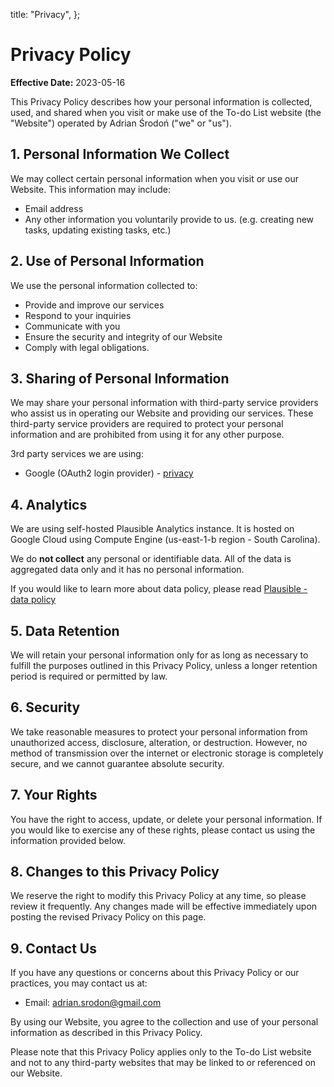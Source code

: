   title: "Privacy",
};

# Privacy Policy

**Effective Date:** 2023-05-16

This Privacy Policy describes how your personal information is collected, used, and shared when you visit or make use of the To-do List website (the "Website") operated by Adrian Środoń ("we" or "us").

## 1. Personal Information We Collect

We may collect certain personal information when you visit or use our Website. This information may include:

- Email address
- Any other information you voluntarily provide to us. (e.g. creating new tasks, updating existing tasks, etc.)

## 2. Use of Personal Information

We use the personal information collected to:

- Provide and improve our services
- Respond to your inquiries
- Communicate with you
- Ensure the security and integrity of our Website
- Comply with legal obligations.

## 3. Sharing of Personal Information

We may share your personal information with third-party service providers who assist us in operating our Website and providing our services.
These third-party service providers are required to protect your personal information and are prohibited from using it for any other purpose.

3rd party services we are using:

- Google (OAuth2 login provider) - [privacy](https://policies.google.com/privacy)

## 4. Analytics

We are using self-hosted Plausible Analytics instance.
It is hosted on Google Cloud using Compute Engine (us-east-1-b region - South Carolina).

We do **not collect** any personal or identifiable data.
All of the data is aggregated data only and it has no personal information.

If you would like to learn more about data policy, please read [Plausible - data policy](https://plausible.io/data-policy)

## 5. Data Retention

We will retain your personal information only for as long as necessary to fulfill the purposes outlined in this Privacy Policy, unless a longer retention period is required or permitted by law.

## 6. Security

We take reasonable measures to protect your personal information from unauthorized access, disclosure, alteration, or destruction.
However, no method of transmission over the internet or electronic storage is completely secure, and we cannot guarantee absolute security.

## 7. Your Rights

You have the right to access, update, or delete your personal information.
If you would like to exercise any of these rights, please contact us using the information provided below.

## 8. Changes to this Privacy Policy

We reserve the right to modify this Privacy Policy at any time, so please review it frequently.
Any changes made will be effective immediately upon posting the revised Privacy Policy on this page.

## 9. Contact Us

If you have any questions or concerns about this Privacy Policy or our practices, you may contact us at:

- Email: adrian.srodon@gmail.com

By using our Website, you agree to the collection and use of your personal information as described in this Privacy Policy.

Please note that this Privacy Policy applies only to the To-do List website and not to any third-party websites that may be linked to or referenced on our Website.
